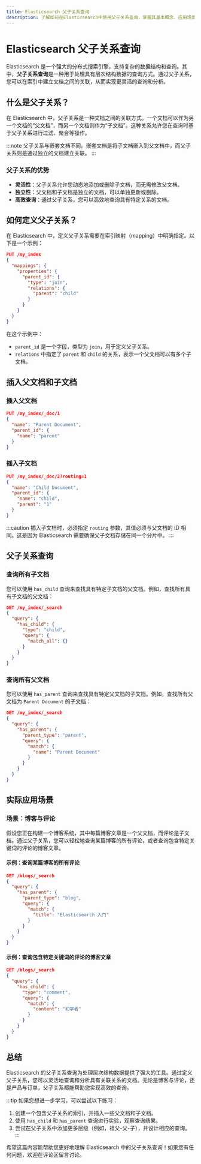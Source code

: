 ```yaml
---
title: Elasticsearch 父子关系查询
description: 了解如何在Elasticsearch中使用父子关系查询，掌握其基本概念、应用场景及实现方法。
---
```


# Elasticsearch 父子关系查询

Elasticsearch 是一个强大的分布式搜索引擎，支持复杂的数据结构和查询。其中，**父子关系查询**是一种用于处理具有层次结构数据的查询方式。通过父子关系，您可以在索引中建立文档之间的关联，从而实现更灵活的查询和分析。

## 什么是父子关系？

在 Elasticsearch 中，父子关系是一种文档之间的关联方式。一个文档可以作为另一个文档的“父文档”，而另一个文档则作为“子文档”。这种关系允许您在查询时基于父子关系进行过滤、聚合等操作。

:::note
父子关系与嵌套文档不同。嵌套文档是将子文档嵌入到父文档中，而父子关系则是通过独立的文档建立关联。
:::

### 父子关系的优势
- **灵活性**：父子关系允许您动态地添加或删除子文档，而无需修改父文档。
- **独立性**：父文档和子文档是独立的文档，可以单独更新或删除。
- **高效查询**：通过父子关系，您可以高效地查询具有特定关系的文档。

## 如何定义父子关系？

在 Elasticsearch 中，定义父子关系需要在索引映射（mapping）中明确指定。以下是一个示例：

```json
PUT /my_index
{
  "mappings": {
    "properties": {
      "parent_id": {
        "type": "join",
        "relations": {
          "parent": "child"
        }
      }
    }
  }
}
```

在这个示例中：
- `parent_id` 是一个字段，类型为 `join`，用于定义父子关系。
- `relations` 中指定了 `parent` 和 `child` 的关系，表示一个父文档可以有多个子文档。

## 插入父文档和子文档

### 插入父文档
```json
PUT /my_index/_doc/1
{
  "name": "Parent Document",
  "parent_id": {
    "name": "parent"
  }
}
```

### 插入子文档
```json
PUT /my_index/_doc/2?routing=1
{
  "name": "Child Document",
  "parent_id": {
    "name": "child",
    "parent": "1"
  }
}
```

:::caution
插入子文档时，必须指定 `routing` 参数，其值必须与父文档的 ID 相同。这是因为 Elasticsearch 需要确保父子文档存储在同一个分片中。
:::

## 父子关系查询

### 查询所有子文档
您可以使用 `has_child` 查询来查找具有特定子文档的父文档。例如，查找所有具有子文档的父文档：

```json
GET /my_index/_search
{
  "query": {
    "has_child": {
      "type": "child",
      "query": {
        "match_all": {}
      }
    }
  }
}
```

### 查询所有父文档
您可以使用 `has_parent` 查询来查找具有特定父文档的子文档。例如，查找所有父文档为 `Parent Document` 的子文档：

```json
GET /my_index/_search
{
  "query": {
    "has_parent": {
      "parent_type": "parent",
      "query": {
        "match": {
          "name": "Parent Document"
        }
      }
    }
  }
}
```

## 实际应用场景

### 场景：博客与评论
假设您正在构建一个博客系统，其中每篇博客文章是一个父文档，而评论是子文档。通过父子关系，您可以轻松地查询某篇博客的所有评论，或者查询包含特定关键词的评论的博客文章。

#### 示例：查询某篇博客的所有评论
```json
GET /blogs/_search
{
  "query": {
    "has_parent": {
      "parent_type": "blog",
      "query": {
        "match": {
          "title": "Elasticsearch 入门"
        }
      }
    }
  }
}
```

#### 示例：查询包含特定关键词的评论的博客文章
```json
GET /blogs/_search
{
  "query": {
    "has_child": {
      "type": "comment",
      "query": {
        "match": {
          "content": "初学者"
        }
      }
    }
  }
}
```

## 总结

Elasticsearch 的父子关系查询为处理层次结构数据提供了强大的工具。通过定义父子关系，您可以灵活地查询和分析具有关联关系的文档。无论是博客与评论，还是产品与订单，父子关系都能帮助您实现高效的查询。

:::tip
如果您想进一步学习，可以尝试以下练习：
1. 创建一个包含父子关系的索引，并插入一些父文档和子文档。
2. 使用 `has_child` 和 `has_parent` 查询进行实验，观察查询结果。
3. 尝试在父子关系中添加更多层级（例如，祖父-父-子），并设计相应的查询。
:::

希望这篇内容能帮助您更好地理解 Elasticsearch 中的父子关系查询！如果您有任何问题，欢迎在评论区留言讨论。